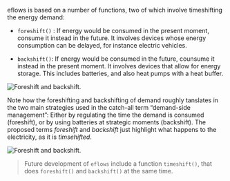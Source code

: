 eflows is based on a number of functions, two of which involve timeshifting the energy demand:

- `foreshift()` : If energy would be consumed in the present moment, consume it instead in the future. It involves devices whose energy consumption can be delayed, for instance electric vehicles. 

- `backshift()`: If energy would be consumed in the future, counsume it instead in the present moment. It involves devices that allow for energy storage. This includes batteries, and also heat pumps with a heat buffer. 

![Foreshift and backshift](../../www/images/general/fore-backshift.png).

Note how the foreshifting and backshifting of demand roughly tanslates in the two main strategies used in the catch-all term "demand-side management": Either by regulating the time the demand is consumed (foreshift), or by using batteries at strategic moments (backshift). The proposed terms *foreshift* and *backshift* just highlight what happens to the electricity, as it is *timsehifted*.

![Foreshift and backshift](../../www/images/general/timeshift.png).

> Future development of `eflows` include a function `timeshift()`, that does `foreshift()` and `backshift()` at the same time. 


